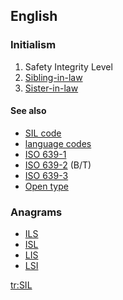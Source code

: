 {{also|sil|s'il|síl|sìl|şil}}
==English==

===Initialism===
{{head|en|initialism}}

# Safety Integrity Level
# [[sibling-in-law|Sibling-in-law]]
# [[sister-in-law|Sister-in-law]]

====See also====
* [[w:SIL code|SIL code]]
* [[language code]]s
* [[w:ISO 639-1|ISO 639-1]]
* [[w:ISO 639-2|ISO 639-2]] (B/T)
* [[w:ISO 639-3|ISO 639-3]]
* [[Open type]]

===Anagrams===
* [[ILS#English|ILS]] 
* [[ISL#English|ISL]]
* [[LIS#English|LIS]]
* [[LSI#English|LSI]]

[[tr:SIL]]
